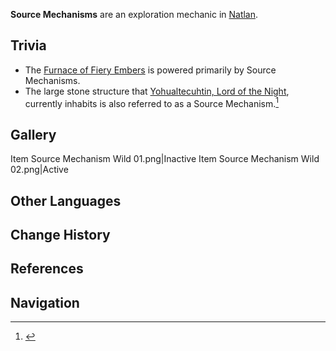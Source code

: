{{Terminology Infobox
|image   = 
|type    = Exploration
|region  = Natlan
}}
'''Source Mechanisms''' are an exploration mechanic in [[Natlan]].
<!--
==Tutorial==

==Achievements==
{{Achievement Topic Table|topic=Secret Source Mechanism}}

==Lore==
-->
==Trivia==
* The [[Furnace of Fiery Embers]] is powered primarily by Source Mechanisms.
* The large stone structure that [[Yohualtecuhtin, Lord of the Night]], currently inhabits is also referred to as a Source Mechanism.<ref>{{Ref/Quest|Beneath the Secret Source}}</ref>

==Gallery==
<gallery>
Item Source Mechanism Wild 01.png|Inactive
Item Source Mechanism Wild 02.png|Active
</gallery>

==Other Languages==
{{Other Languages
|en       = Source Mechanism
|zhs      = 「秘源机关」
|zhs_rm   = "Mìyuán Jīguān"
|zht      = 「秘源機關」
|zht_rm   = "Mìyuán Jīguān"
|zh_tl    = 
|ja       = 「秘源装置」
|ja_rm    = "Higen Souchi"{{Assumed}}
|ja_tl    = 
|ko       = 「비밀근원 장치」
|ko_tl    = 
|es       = Mecanismo Fuentenigma
|es_tl    = Enigmatic Source Mechanism
|fr       = Mécanisme de source
|fr_tl    = Source Mechanism
|ru       = Механизма источника
|ru_tl    = 
|th       = "กลไกต้นกำเนิด"
|th_rm    = 
|th_tl    = 
|vi       = "Thiết Bị Nguồn"
|vi_tl    = 
|de       = Quellapparat
|de_tl    = 
|id       = Mekanisme Sumber
|id_tl    = 
|pt       = Mecanismo Fonte
|pt_tl    = 
|tr       = Gizli Kaynak Mekanizması
|tr_tl    = 
|it       = Meccanismo sorgente
|it_tl    = 
}}

==Change History==
{{Change History|5.2}}

==References==
{{Reflist}}

==Navigation==
{{Exploration Navbox|Natlan}}
